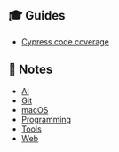 ## 🎓 Guides

- [Cypress code coverage](guides/cypress-code-coverage)

## 📝 Notes

- [AI](notes/ai)
- [Git](notes/git)
- [macOS](notes/macos)
- [Programming](notes/programming)
- [Tools](notes/tools)
- [Web](notes/web)
